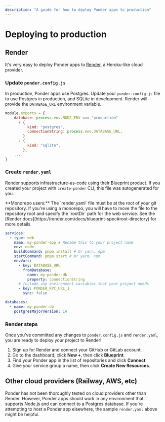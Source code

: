 ```yaml
---
description: "A guide for how to deploy Ponder apps to production"
---
```



# Deploying to production

## Render

It's very easy to deploy Ponder apps to [Render](https://render.com), a Heroku-like cloud provider.

### Update `ponder.config.js`

In production, Ponder apps use Postgres. Update your `ponder.config.js` file to use Postgres in production, and SQLite in development. Render will provide the `DATABASE_URL` environment variable.

```js filename="ponder.config.js"
module.exports = {
    database: process.env.NODE_ENV === "production"
      ? {
          kind: "postgres",
          connectionString: process.env.DATABASE_URL,
        }
      : {
          kind: "sqlite",
        },
    ...
}
```

### Create `render.yaml`

Render supports infrastructure-as-code using their Blueprint product. If you created your project with `create-ponder` CLI, this file was autogenerated for you.

<Callout type="warning">
  **Monorepo users:** The `render.yaml` file must be at the root of your git
  repository. If you're using a monorepo, you will have to move the file to the
  repository root and specify the `rootDir` path for the web service. See the
  [Render docs](https://render.com/docs/blueprint-spec#root-directory) for more
  details.
</Callout>

```yaml filename="render.yaml"
services:
  - type: web
    name: my-ponder-app # Rename this to your project name
    env: node
    buildCommand: pnpm install # Or yarn, npm
    startCommand: pnpm start # Or yarn, npm
    envVars:
      - key: DATABASE_URL
        fromDatabase:
          name: my-ponder-db
          property: connectionString
      # Include any environment variables that your project needs
      - key: PONDER_RPC_URL_1
        sync: false

databases:
  - name: my-ponder-db
    postgresMajorVersion: 14
```

### Render steps

Once you've committed any changes to `ponder.config.js` and `render.yaml`, you are ready to deploy your project to Render!

1. Sign up for Render and connect your GitHub or GitLab account.
2. Go to the dashboard, click **New +**, then click **Blueprint**.
3. Find your Ponder app in the list of repositories and click **Connect**.
4. Give your service group a name, then click **Create New Resources**.

## Other cloud providers (Railway, AWS, etc)

Ponder has not been thoroughly tested on cloud providers other than Render. However, Ponder apps should work in any environment that supports Node.js and can connect to a Postgres database. If you're attempting to host a Ponder app elsewhere, the sample `render.yaml` above might be helpful.
